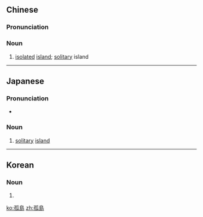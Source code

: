 {{also|孤岛}}
==Chinese==
{{zh-forms|s=孤岛}}

===Pronunciation===
{{zh-pron
|m=gūdǎo
|c=gu1 dou2
|h=pfs=kû-tó
|cat=n
}}

===Noun===
{{zh-noun}}

# [[isolated]] [[island]]; [[solitary]] island

----

==Japanese==
{{ja-kanjitab|こ|とう|yomi=o}}

===Pronunciation===
* {{ja-pron|ことう|yomi=o}}

===Noun===
{{ja-noun|ことう}}
# [[solitary]] [[island]]
----
==Korean==
{{ko-hanjatab}}

===Noun===
{{ko-noun|hj|hangeul=고도}}

# {{hanja form of|고도}}

[[ko:孤島]]
[[zh:孤島]]